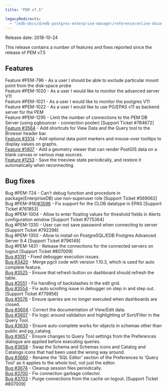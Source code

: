 ```yaml
---
title: "PEM v7.5"

legacyRedirects:
  - "/edb-docs/d/edb-postgres-enterprise-manager/reference/online-documentation/8.0/pem_release_notes_7_5.html"
---
```


Release date: 2018-10-24

This release contains a number of features and fixes reported since the release of PEM v7.5

## Features

Feature #PEM-796 - As a user I should be able to exclude particular mount point from the disk-space probe  
Feature #PEM-1020 - As a user I would like to monitor the advanced server V11  
Feature #PEM-1021 - As a user I would like to monitor the postgres V11  
Feature #PEM-1022 - As a user I would like to use PG/EPAS v11 as backend server for the PEM  
Feature #PEM-1295 - Limit the number of connections to the PEM DB Server (using pgbouncer - connection pooler) \[Support Ticket #784672]  
[Feature #3564](https://redmine.postgresql.org/issues/3564) - Add shortcuts for View Data and the Query tool to the Browser header bar.  
[Feature #3514](https://redmine.postgresql.org/issues/3514) - Add optional data point markers and mouse-over tooltips to display values on graphs.  
[Feature #1407](https://redmine.postgresql.org/issues/1407) - Add a geometry viewer that can render PostGIS data on a blank canvas or various map sources.  
[Feature #1253](https://redmine.postgresql.org/issues/1253) - Save the treeview state periodically, and restore it automatically when reconnecting.

## Bug fixes

Bug #PEM-724 - Can't debug function and procedure in package(EnterpriseDB) use non-superuser role \[Support Ticket #569062]  
Bug #PEM-918/[#3596](https://redmine.postgresql.org/issues/3596) - Fix support for the CLOB datatype in EPAS \[Support Ticket #761853]  
Bug #PEM-1004 - Allow to enter floating values for threshold fields in Alerts configuration window \[Support Ticket #775364]  
Bug #PEM-1330 - User can not save password when connecting to server \[Support Ticket #792298]  
Bug #PEM-1350 - Allow to install on PostgreSQL/EDB Postgres Advanced Server 9.4 \[Support Ticket #796149]  
Bug #PEM-1431 - Release the connections for the connected servers on logout \[Support Ticket #807009]  
[Bug #3191](https://redmine.postgresql.org/issues/3191) - Fixed debugger execution issues.  
[Bug #3420](https://redmine.postgresql.org/issues/3420) - Merge pgcli code with version 1.10.3, which is used for auto complete feature.  
[Bug #3525](https://redmine.postgresql.org/issues/3525) - Ensure that refresh button on dashboard should refresh the table.  
[Bug #3551](https://redmine.postgresql.org/issues/3551) - Fix handling of backslashes in the edit grid.  
[Bug #3554](https://redmine.postgresql.org/issues/3554) - Fix auto scrolling issue in debugger on step in and step out. \[Support Ticket #779956]  
[Bug #3576](https://redmine.postgresql.org/issues/3576) - Ensure queries are no longer executed when dashboards are closed.  
[Bug #3604](https://redmine.postgresql.org/issues/3604) - Correct the documentation of View/Edit data.  
[Bug #3607](https://redmine.postgresql.org/issues/3607) - Fix logic around validation and highlighting of Sort/Filter in the Query Tool.  
[Bug #3630](https://redmine.postgresql.org/issues/3630) - Ensure auto-complete works for objects in schemas other than public and pg_catalog.  
[Bug #3657](https://redmine.postgresql.org/issues/3657) - Ensure changes to Query Tool settings from the Preferences dialogue are applied before executing queries.  
[Bug #3658](https://redmine.postgresql.org/issues/3658) - Swap the Schema and Schemas icons and Catalog and Catalogs icons that had been used the wrong way around.  
[Bug #3660](https://redmine.postgresql.org/issues/3660) - Rename the 'SQL Editor' section of the Preferences to 'Query Tool' as it applies to the whole tool, not just the editor.  
[Bug #3674](https://redmine.postgresql.org/issues/3674) - Cleanup session files periodically.  
[Bug #3700](https://redmine.postgresql.org/issues/3700) - Fix connection garbage collector.  
[Bug #3703](https://redmine.postgresql.org/issues/3703) - Purge connections from the cache on logout. \[Support Ticket #807009]
